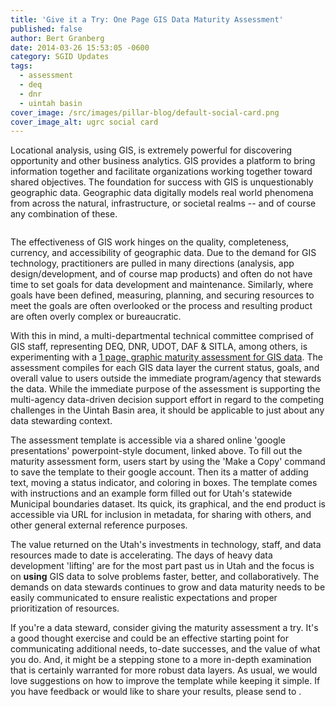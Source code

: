 ```yaml
---
title: 'Give it a Try: One Page GIS Data Maturity Assessment'
published: false
author: Bert Granberg
date: 2014-03-26 15:53:05 -0600
category: SGID Updates
tags:
  - assessment
  - deq
  - dnr
  - uintah basin
cover_image: /src/images/pillar-blog/default-social-card.png
cover_image_alt: ugrc social card
---
```



Locational analysis, using GIS, is extremely powerful for discovering opportunity and other business analytics. GIS
provides a platform to bring information together and facilitate organizations working together toward shared
objectives. The foundation for success with GIS is unquestionably geographic data. Geographic data digitally models
real world phenomena from across the natural, infrastructure, or societal realms -- and of course any combination of
these.

<a href="/images/404.png">
  <img src="/images/404.png" alt="" title="data maturity" class="inline-text-left" />
</a>

The effectiveness of GIS work hinges on the quality, completeness, currency, and accessibility of geographic data. Due
to the demand for GIS technology, practitioners are pulled in many directions (analysis, app design/development, and of
course map products) and often do not have time to set goals for data development and maintenance. Similarly, where goals
have been defined, measuring, planning, and securing resources to meet the goals are often overlooked or the process and
resulting product are often overly complex or bureaucratic.

With this in mind, a multi-departmental technical committee comprised of GIS staff, representing DEQ, DNR, UDOT, DAF &
SITLA, among others, is experimenting with a [1 page, graphic maturity assessment for GIS data](https://docs.google.com/presentation/d/1W-OhtmJAMlCFJbvYCr5mfkZWqFtwdvSsHoqx0quOrBQ/edit?usp=sharing). The assessment compiles for each GIS data layer the current status, goals, and overall value to users outside the immediate
program/agency that stewards the data. While the immediate purpose of the assessment is supporting the multi-agency data-driven
decision support effort in regard to the competing challenges in the Uintah Basin area, it should be applicable to just
about any data stewarding context.

The assessment template is accessible via a shared online 'google presentations' powerpoint-style document, linked
above. To fill out the maturity assessment form, users start by using the 'Make a Copy' command to save the template
to their google account. Then its a matter of adding text, moving a status indicator, and coloring in boxes. The
template comes with instructions and an example form filled out for Utah's statewide Municipal boundaries dataset. Its
quick, its graphical, and the end product is accessible via URL for inclusion in metadata, for sharing with others,
and other general external reference purposes.

The value returned on the Utah's investments in technology, staff, and data resources made to date is accelerating.
The days of heavy data development 'lifting' are for the most part past us in Utah and the focus is on
**using** GIS data to solve problems faster, better, and collaboratively. The demands on data stewards continues to grow
and data maturity needs to be easily communicated to ensure realistic expectations and proper prioritization of resources.

If you're a data steward, consider giving the maturity assessment a try. It's a good thought exercise and could be an
effective starting point for communicating additional needs, to-date successes, and the value of what you do. And, it
might be a stepping stone to a more in-depth examination that is certainly warranted for more robust data layers. As
usual, we would love suggestions on how to improve the template while keeping it simple. If you have feedback or would
like to share your results, please send to <Contacts inline subject={frontmatter.title} contactKey="ugrc" />.
